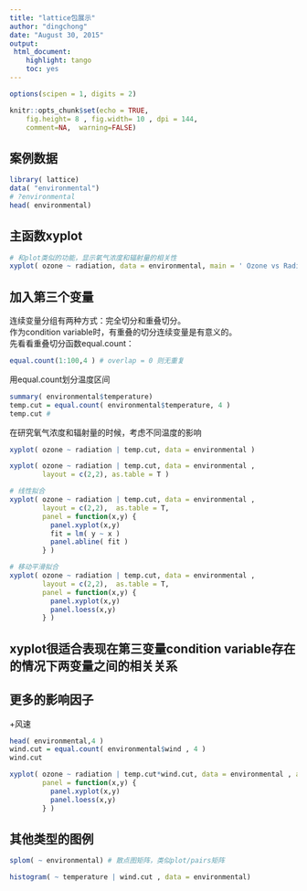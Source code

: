 ```yaml
---
title: "lattice包展示"
author: "dingchong"
date: "August 30, 2015"
output: 
 html_document: 
    highlight: tango
    toc: yes
---
```


```r

options(scipen = 1, digits = 2)

knitr::opts_chunk$set(echo = TRUE,
    fig.height= 8 , fig.width= 10 , dpi = 144, 
    comment=NA,  warning=FALSE)
```

## 案例数据
```r
library( lattice)
data( "environmental")
# ?environmental
head( environmental)

```

## 主函数xyplot

```r
# 和plot类似的功能，显示氧气浓度和辐射量的相关性
xyplot( ozone ~ radiation, data = environmental, main = ' Ozone vs Radiation')

```

## 加入第三个变量

连续变量分组有两种方式：完全切分和重叠切分。   
作为condition variable时，有重叠的切分连续变量是有意义的。   
先看看重叠切分函数equal.count：
```r
equal.count(1:100,4 ) # overlap = 0 则无重复
```

用equal.count划分温度区间

```r
summary( environmental$temperature)
temp.cut = equal.count( environmental$temperature, 4 )
temp.cut # 

```

在研究氧气浓度和辐射量的时候，考虑不同温度的影响
```r
xyplot( ozone ~ radiation | temp.cut, data = environmental )

xyplot( ozone ~ radiation | temp.cut, data = environmental , 
        layout = c(2,2), as.table = T )

# 线性拟合
xyplot( ozone ~ radiation | temp.cut, data = environmental , 
        layout = c(2,2),  as.table = T,
        panel = function(x,y) {
          panel.xyplot(x,y)
          fit = lm( y ~ x )
          panel.abline( fit )
        } )

# 移动平滑拟合
xyplot( ozone ~ radiation | temp.cut, data = environmental ,
        layout = c(2,2),  as.table = T,
        panel = function(x,y) {
          panel.xyplot(x,y)
          panel.loess(x,y)
        } )
```

## xyplot很适合表现在第三变量condition variable存在的情况下两变量之间的相关关系 

## 更多的影响因子

+风速
```r
head( environmental,4 )
wind.cut = equal.count( environmental$wind , 4 )
wind.cut
```

```r
xyplot( ozone ~ radiation | temp.cut*wind.cut, data = environmental , as.table = T,
        panel = function(x,y) {
          panel.xyplot(x,y)
          panel.loess(x,y)
        } )
```

## 其他类型的图例
```r

splom( ~ environmental) # 散点图矩阵，类似plot/pairs矩阵

histogram( ~ temperature | wind.cut , data = environmental)

```

